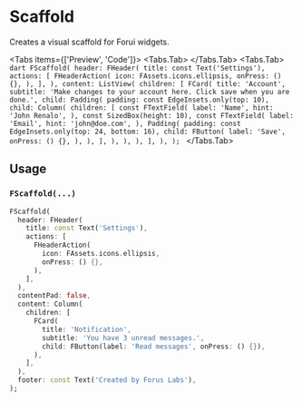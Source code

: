 
# Scaffold
Creates a visual scaffold for Forui widgets.

<Tabs items={['Preview', 'Code']}>
  <Tabs.Tab>
    <Widget name='scaffold' query={{}} height={600}/>
  </Tabs.Tab>
  <Tabs.Tab>
    ```dart
    FScaffold(
      header: FHeader(
        title: const Text('Settings'),
        actions: [
          FHeaderAction(
            icon: FAssets.icons.ellipsis,
            onPress: () {},
          ),
        ],
      ),
      content: ListView(
        children: [
          FCard(
            title: 'Account',
            subtitle: 'Make changes to your account here. Click save when you are done.',
            child: Padding(
              padding: const EdgeInsets.only(top: 10),
              child: Column(
                children: [
                  const FTextField(
                    label: 'Name',
                    hint: 'John Renalo',
                  ),
                  const SizedBox(height: 10),
                  const FTextField(
                    label: 'Email',
                    hint: 'john@doe.com',
                  ),
                  Padding(
                    padding: const EdgeInsets.only(top: 24, bottom: 16),
                    child: FButton(
                      label: 'Save',
                      onPress: () {},
                    ),
                  ),
                ],
              ),
            ),
          ),
        ],
      ),
    );
    ```
  </Tabs.Tab>
</Tabs>

## Usage

### `FScaffold(...)`

```dart
FScaffold(
  header: FHeader(
    title: const Text('Settings'),
    actions: [
      FHeaderAction(
        icon: FAssets.icons.ellipsis,
        onPress: () {},
      ),
    ],
  ),
  contentPad: false,
  content: Column(
    children: [
      FCard(
        title: 'Notification',
        subtitle: 'You have 3 unread messages.',
        child: FButton(label: 'Read messages', onPress: () {}),
      ),
    ],
  ),
  footer: const Text('Created by Forus Labs'),
);
```
